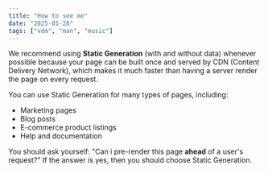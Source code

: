 ```yaml
---
title: "How to see me"
date: "2025-01-28"
tags: ["vdm", "man", "music"]
---
```


We recommend using **Static Generation** (with and without data) whenever possible because your page can be built once and served by CDN (Content Delivery Network), which makes it much faster than having a server render the page on every request.

You can use Static Generation for many types of pages, including:

- Marketing pages
- Blog posts
- E-commerce product listings
- Help and documentation

<CustomImage
  src="https://raw.githubusercontent.com/byeongrfc/blogposts/main/images/music.png"
  alt="Music"
  priority={false}
/>

You should ask yourself: "Can i pre-render this page **ahead** of a user's request?" If the answer is yes, then you should choose Static Generation.

